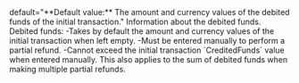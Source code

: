   

  

  
<ParamField body="DebitedFunds" type="object">   
default="**Default value:** The amount and currency values of the debited funds of the initial transaction."    
Information about the debited funds. Debited funds:  
-Takes by default the amount and currency values of the initial transaction when left empty.  
-Must be entered manually to perform a partial refund.  
-Cannot exceed the initial transaction `CreditedFunds` value when entered manually. This also applies to the sum of debited funds when making multiple partial refunds.   

<Expandable title="properties">  
<Amount1 />  
  
<Currency5 />  
  

</Expandable> 
</ParamField>